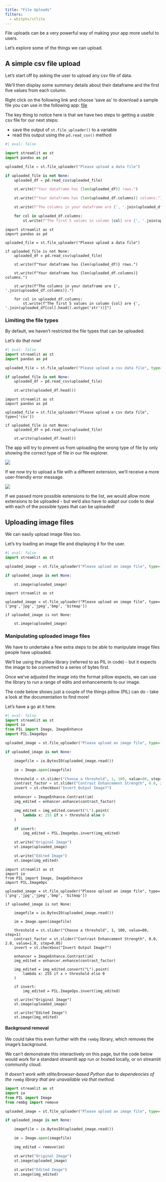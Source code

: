 ```yaml
---
title: "File Uploads"
filters:
  - whitphx/stlite
---
```


File uploads can be a very powerful way of making your app more useful to users.

Let's explore some of the things we can upload.

## A simple csv file upload

Let's start off by asking the user to upload any csv file of data.

We'll then display some summary details about their dataframe and the first five values from each column.

Right click on the following link and choose 'save as' to download a sample file you can use in the following app: [file](https://raw.githubusercontent.com/hsma-programme/h6_4b_log_reg_titanic/main/4b_log_reg_titanic/data/processed_data.csv)

:::{.callout-note}
The key thing to notice here is that we have two steps to getting a usable csv file for our next steps:

- save the output of `st.file_uploader()` to a variable
- read this output using the `pd.read_csv()` method
:::

```python
#| eval: false

import streamlit as st
import pandas as pd

uploaded_file = st.file_uploader("Please upload a data file")

if uploaded_file is not None:
    uploaded_df = pd.read_csv(uploaded_file)

    st.write(f"Your dataframe has {len(uploaded_df)} rows.")

    st.write(f"Your dataframe has {len(uploaded_df.columns)} columns.")

    st.write(f"The columns in your dataframe are {', '.join(uploaded_df.columns)}.")

    for col in uploaded_df.columns:
        st.write(f"The first 5 values in column {col} are {', '.join(uploaded_df[col].head().astype('str'))}")
```

```stlite-python
import streamlit as st
import pandas as pd

uploaded_file = st.file_uploader("Please upload a data file")

if uploaded_file is not None:
    uploaded_df = pd.read_csv(uploaded_file)

    st.write(f"Your dataframe has {len(uploaded_df)} rows.")

    st.write(f"Your dataframe has {len(uploaded_df.columns)} columns.")

    st.write(f"The columns in your dataframe are {', '.join(uploaded_df.columns)}.")

    for col in uploaded_df.columns:
        st.write(f"The first 5 values in column {col} are {', '.join(uploaded_df[col].head().astype('str'))}")
```


### Limiting the file types

By default, we haven't restricted the file types that can be uploaded.

Let's do that now!

```python
#| eval: false
import streamlit as st
import pandas as pd

uploaded_file = st.file_uploader("Please upload a csv data file", type=['csv'])

if uploaded_file is not None:
    uploaded_df = pd.read_csv(uploaded_file)

    st.write(uploaded_df.head())
```

```stlite-python
import streamlit as st
import pandas as pd

uploaded_file = st.file_uploader("Please upload a csv data file", type=['csv'])

if uploaded_file is not None:
    uploaded_df = pd.read_csv(uploaded_file)

    st.write(uploaded_df.head())
```

The app will try to prevent us from uploading the wrong type of file by only showing the correct type of file in our file explorer.

![](assets/2024-08-09-15-55-05.png)

If we now try to upload a file with a different extension, we'll receive a more user-friendly error message.

![](assets/2024-08-09-15-54-23.png)

If we passed more possible extensions to the list, we would allow more extensions to be uploaded - but we'd also have to adapt our code to deal with each of the possible types that can be uploaded!

## Uploading image files

We can easily upload image files too.

Let's try loading an image file and displaying it for the user.

```python
#| eval: false
import streamlit as st

uploaded_image = st.file_uploader("Please upload an image file", type=['png','jpg','jpeg','bmp', 'bitmap'])

if uploaded_image is not None:

    st.image(uploaded_image)
```

```stlite-python
import streamlit as st

uploaded_image = st.file_uploader("Please upload an image file", type=['png','jpg','jpeg','bmp', 'bitmap'])

if uploaded_image is not None:

    st.image(uploaded_image)

```

### Manipulating uploaded image files

We have to undertake a few extra steps to be able to manipulate image files people have uploaded.

We'll be using the pillow library (referred to as PIL in code) - but it expects the image to be converted to a series of bytes first.

Once we've adjusted the image into the format pillow expects, we can use the library to run a range of edits and enhancements to our image.

:::{.callout-tip}
The code below shows just a couple of the things pillow (PIL) can do - take a look at the documentation to find more!
:::

Let's have a go at it here.

```python
#| eval: false
import streamlit as st
import io
from PIL import Image, ImageEnhance
import PIL.ImageOps

uploaded_image = st.file_uploader("Please upload an image file", type=['png','jpg','jpeg','bmp', 'bitmap'])

if uploaded_image is not None:

    imagefile = io.BytesIO(uploaded_image.read())

    im = Image.open(imagefile)

    threshold = st.slider("Choose a threshold", 1, 100, value=80, step=1)
    contrast_factor = st.slider("Contrast Enhancement Strength", 0.0, 2.0, value=1.0, step=0.05)
    invert = st.checkbox("Invert Output Image?")

    enhancer = ImageEnhance.Contrast(im)
    img_edited = enhancer.enhance(contrast_factor)

    img_edited = img_edited.convert("L").point(
        lambda x: 255 if x > threshold else 0
    )

    if invert:
        img_edited = PIL.ImageOps.invert(img_edited)

    st.write("Original Image")
    st.image(uploaded_image)

    st.write("Edited Image")
    st.image(img_edited)
```

```stlite-python
import streamlit as st
import io
from PIL import Image, ImageEnhance
import PIL.ImageOps

uploaded_image = st.file_uploader("Please upload an image file", type=['png','jpg','jpeg','bmp', 'bitmap'])

if uploaded_image is not None:

    imagefile = io.BytesIO(uploaded_image.read())

    im = Image.open(imagefile)

    threshold = st.slider("Choose a threshold", 1, 100, value=80, step=1)
    contrast_factor = st.slider("Contrast Enhancement Strength", 0.0, 2.0, value=1.0, step=0.05)
    invert = st.checkbox("Invert Output Image?")

    enhancer = ImageEnhance.Contrast(im)
    img_edited = enhancer.enhance(contrast_factor)

    img_edited = img_edited.convert("L").point(
        lambda x: 255 if x > threshold else 0
    )

    if invert:
        img_edited = PIL.ImageOps.invert(img_edited)

    st.write("Original Image")
    st.image(uploaded_image)

    st.write("Edited Image")
    st.image(img_edited)
```


:::{.callout-note}
#### Background removal

We could take this even further with the `rembg` library, which removes the image's background.

We can't demonstrate this interactively on this page, but the code below would work for a standard streamlit app run or hosted locally, or on streamlit community cloud.

*It doesn't work with stlite/browser-based Python due to dependencies of the `rembg` library that are unavailable via that method.*

```python
import streamlit as st
import io
from PIL import Image
from rembg import remove

uploaded_image = st.file_uploader("Please upload an image file", type=['png','jpg','jpeg','bmp', 'bitmap'])

if uploaded_image is not None:

    imagefile = io.BytesIO(uploaded_image.read())

    im = Image.open(imagefile)

    img_edited = remove(im)

    st.write("Original Image")
    st.image(uploaded_image)

    st.write("Edited Image")
    st.image(img_edited)
```
:::
